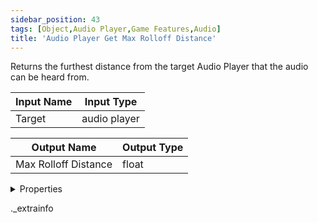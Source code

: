 ```yaml
---
sidebar_position: 43
tags: [Object,Audio Player,Game Features,Audio]
title: 'Audio Player Get Max Rolloff Distance'
---
```


Returns the furthest distance from the target Audio Player that the audio can be heard from.



<IChip uuid="2db28fb7-0edb-4f09-8d74-ed5614dfaf11" />

| Input Name | Input Type |
|-----------|-----------|
| Target | audio player |

| Output Name | Output Type |
|-----------|-----------|
| Max Rolloff Distance | float |


<details>
  <summary>Properties</summary>
  <div>
    <div>
    <table>
      <thead>
        <tr>
          <th>Room availability:</th>
          <th>Available everywhere</th>
        </tr>
        <tr>
          <th>Is beta required?</th>
          <th>No</th>
        </tr>
        <tr>
          <th>Is this chip a trolling risk?</th>
          <th>No</th>
        </tr>
        <tr>
          <th>Is this chip a role assignment risk?</th>
          <th>No</th>
        </tr>
        <tr>
          <th>Chip UUID</th>
          <th>2db28fb7-0edb-4f09-8d74-ed5614dfaf11</th>
        </tr>
      </thead>
    </table>
    </div>
  </div>
</details>

._extrainfo